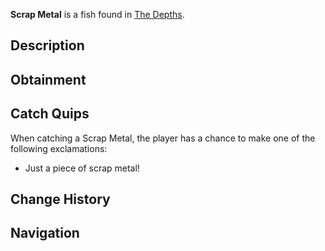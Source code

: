 {{FishInfobox
|image          = Scrap Metal.png
|rarity         = Trash
|sea            = First Sea
|location       = [[The Depths]]
|sublocation    = 
|sources        = Crab Cage, Fishing Rod
|radar_location = 
|xp             = 20
|weather        = 
|time           = Day
|season         = 
|bait           = 
|base_weight    = 5
|base_value     = 40
|weight_range   = 4
|base_chance    = 32
|base_resil     = 100
}}
'''Scrap Metal''' is a {{Rarity|Trash}} fish found in [[The Depths]].

== Description ==
{{Description|Just a piece of metal.|Bestiary Entry}}

== Obtainment ==
{{Fish Availability|
The Depths
The Depths/Absolute Darkness
|top_rods      = 
Astralhook Rod\216389.21\18187.76;
Ethereal Prism Rod\207532.43\15944.55;
Leviathan's Fang Rod\193117.87\10249.05;
Fast Rod\183977.86\7661.3;
No-Life Rod\181962\7576.63;
Training Rod\173201.13\28410.47;
Fortune Rod\115318.58\9692.66;
Nocturnal Rod\28595.59\25711.89;
Seraphic Rod\181245.67\7546.8;
Challenger's Rod\165896.43\6907.68;
Rod Of The Forgotten Fang\165502.78\6891.29;
Verdant Shear Rod\155091.07\6457.76;
Zeus Rod\154693.4\6441.21;
Rod Of The Exalted One\150901.04\7216.6;
Rod Of The Depths\150776.96\6278.13;
Blazebringer Rod\146065.18\6081.94;
Depthseeker Rod\141498.01\5891.77;
Avalanche Rod\127218.06\5297.17;
Free Spirit Rod\126534.54\5268.71;
Trident Rod\125956.11\5244.63;
Volcanic Rod\117493.24\4892.25;
Steady Rod\77180.4\2294.67
|recommended   = Ethereal Prism Rod
}}

== Catch Quips ==
When catching a Scrap Metal, the player has a chance to make one of the following exclamations:
* Just a piece of scrap metal!

== Change History ==
{{Change History|{{subst:Current Version}}}}

== Navigation ==
{{Fish Navbox|The Depths}}